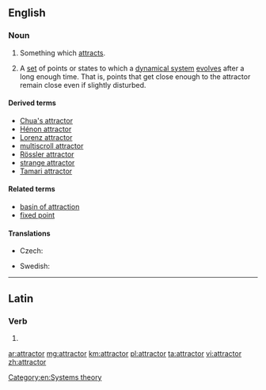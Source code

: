 ==English==
{{wikipedia}}

===Noun===
{{en-noun}}

# Something which [[attract]]s.
# {{context|mathematics|physics|lang=en}} A [[set]] of points or states to which a [[dynamical system]] [[evolve]]s after a long enough time. That is, points that get close enough to the attractor remain close even if slightly disturbed.

====Derived terms====
* [[Chua's attractor]]
* [[Hénon attractor]]
* [[Lorenz attractor]]
* [[multiscroll attractor]]
* [[Rössler attractor]]
* [[strange attractor]]
* [[Tamari attractor]]

====Related terms====
* [[basin of attraction]]
* [[fixed point]]

====Translations====
{{trans-top|set of points or states to which a dynamical system evolves after a long enough time}}
* Czech: {{t|cs|atraktor|m}}
{{trans-mid}}
* Swedish: {{t|sv|attraktor|c}}
{{trans-bottom}}

[[Category:en:Systems theory]]

----

==Latin==

===Verb===
{{la-verb-form|attractor}}

# {{inflection of|attractō||1|s|pres|pasv|indc|lang=la}}

[[ar:attractor]]
[[mg:attractor]]
[[km:attractor]]
[[pl:attractor]]
[[ta:attractor]]
[[vi:attractor]]
[[zh:attractor]]